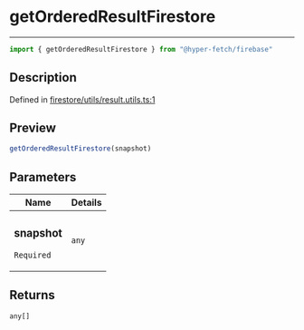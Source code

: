 

# getOrderedResultFirestore

<div class="api-docs__separator" data-reactroot="">

---

</div><div class="api-docs__import" data-reactroot="">

```ts
import { getOrderedResultFirestore } from "@hyper-fetch/firebase"
```

</div><div class="api-docs__section">

## Description

</div><div class="api-docs__description"><span class="api-docs__do-not-parse">



</span></div><p class="api-docs__definition">

Defined in [firestore/utils/result.utils.ts:1](https://github.com/BetterTyped/hyper-fetch/blob/cc329b91/packages/adapter-firebase/src/firestore/utils/result.utils.ts#L1)

</p><div class="api-docs__section">

## Preview

</div><div class="api-docs__preview fn">

```ts
getOrderedResultFirestore(snapshot)
```

</div><div class="api-docs__section">

## Parameters

</div><div class="api-docs__parameters"><table><thead><tr><th>Name</th><th>Details</th></tr></thead><tbody><tr param-data="snapshot"><td class="api-docs__param-name required">

### snapshot 

`Required`

</td><td class="api-docs__param-type">

`any`

</td></tr></tbody></table></div><div class="api-docs__section">

## Returns

</div><div class="api-docs__returns">

```ts
any[]
```

</div>